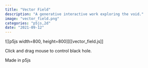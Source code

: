 ```yaml
---
title: "Vector Field"
description: "A generative interactive work exploring the void."
image: "vector_field.png"
categories: "p5js,2d"
date: "2021-09-12"
---
```


![[p5js width=800, height=800]][[vector_field.js]]


Click and drag mouse to control black hole.

Made in p5js